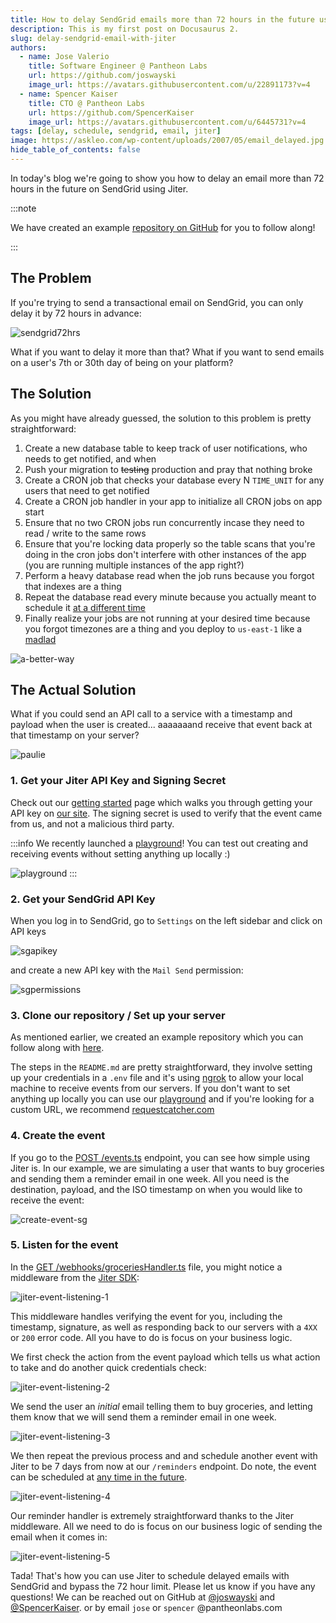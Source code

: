 ```yaml
---
title: How to delay SendGrid emails more than 72 hours in the future using Jiter
description: This is my first post on Docusaurus 2.
slug: delay-sendgrid-email-with-jiter
authors:
  - name: Jose Valerio
    title: Software Engineer @ Pantheon Labs
    url: https://github.com/joswayski
    image_url: https://avatars.githubusercontent.com/u/22891173?v=4
  - name: Spencer Kaiser
    title: CTO @ Pantheon Labs
    url: https://github.com/SpencerKaiser
    image_url: https://avatars.githubusercontent.com/u/6445731?v=4
tags: [delay, schedule, sendgrid, email, jiter]
image: https://askleo.com/wp-content/uploads/2007/05/email_delayed.jpg # TODO replace
hide_table_of_contents: false
---
```


In today's blog we're going to show you how to delay an email more than 72 hours in the future on SendGrid using Jiter.

<!--truncate-->

:::note

We have created an example [repository on GitHub](https://github.com/SpencerKaiser/Jiter-Sendgrid-Example) for you to follow along!

:::

## The Problem

If you're trying to send a transactional email on SendGrid, you can only delay it by 72 hours in advance:

![sendgrid72hrs](../static/img/sendgrid72hrs.png)

What if you want to delay it more than that? What if you want to send emails on a user's 7th or 30th day of being on your platform?

## The Solution

As you might have already guessed, the solution to this problem is pretty straightforward:

1. Create a new database table to keep track of user notifications, who needs to get notified, and when
2. Push your migration to ~~testing~~ production and pray that nothing broke
3. Create a CRON job that checks your database every N `TIME_UNIT` for any users that need to get notified
4. Create a CRON job handler in your app to initialize all CRON jobs on app start
5. Ensure that no two CRON jobs run concurrently incase they need to read / write to the same rows
6. Ensure that you're locking data properly so the table scans that you're doing in the cron jobs don't interfere with other instances of the app (you are running multiple instances of the app right?)
7. Perform a heavy database read when the job runs because you forgot that indexes are a thing
8. Repeat the database read every minute because you actually meant to schedule it [at a different time](https://crontab.guru/)
9. Finally realize your jobs are not running at your desired time because you forgot timezones are a thing and you deploy to `us-east-1` like a [madlad](https://www.lastweekinaws.com/blog/lessons-in-trust-from-us-east-1/)

![a-better-way](../static/img/joey-better-way.gif)

## The Actual Solution

What if you could send an API call to a service with a timestamp and payload when the user is created... aaaaaaand receive that event back at that timestamp on your server?

![paulie](../static//img/paulie.png)

### 1. Get your Jiter API Key and Signing Secret

Check out our [getting started](/getting-started) page which walks you through getting your API key on [our site](https://jiter.dev/).
The signing secret is used to verify that the event came from us, and not a malicious third party.

:::info
We recently launched a [playground](https://jiter.dev/)! You can test out creating and receiving events without setting anything up locally :)

![playground](../static/img//playground.png)
:::

### 2. Get your SendGrid API Key

When you log in to SendGrid, go to `Settings` on the left sidebar and click on API keys

![sgapikey](../static/img/api-keys-tab.png)

and create a new API key with the `Mail Send` permission:

![sgpermissions](../static/img/sg-permissions.png)

### 3. Clone our repository / Set up your server

As mentioned earlier, we created an example repository which you can follow along with [here](https://github.com/SpencerKaiser/Jiter-Sendgrid-Example).

The steps in the `README.md` are pretty straightforward, they involve setting up your credentials in a `.env` file and it's using [ngrok](https://ngrok.com/) to allow your local machine to receive events from our servers.
If you don't want to set anything up locally you can use our [playground](https://app.jiter.dev/) and if you're looking for a custom URL, we recommend [requestcatcher.com](https://requestcatcher.com/)

### 4. Create the event

If you go to the [POST /events.ts](https://github.com/SpencerKaiser/Jiter-Sendgrid-Example/blob/main/src/api/events/post.ts) endpoint, you can see how simple using Jiter is. In our example, we are simulating a user that wants to buy groceries and sending them a reminder email in one week. All you need is the destination, payload, and the ISO timestamp on when you would like to receive the event:

![create-event-sg](../static/img/create-event-sg.png)

### 5. Listen for the event

In the [GET /webhooks/groceriesHandler.ts](https://github.com/SpencerKaiser/Jiter-Sendgrid-Example/blob/main/src/api/webhooks/groceriesHandler.ts) file, you might notice a middleware from the [Jiter SDK](https://www.npmjs.com/package/@jiter/node):

![jiter-event-listening-1](../static/img/event-listening-pt1.png)

This middleware handles verifying the event for you, including the timestamp, signature, as well as responding back to our servers with a `4XX` or `200` error code. All you have to do is focus on your business logic.

We first check the action from the event payload which tells us what action to take and do another quick credentials check:

![jiter-event-listening-2](../static/img/event-listening-pt2.png)

We send the user an _initial_ email telling them to buy groceries, and letting them know that we will send them a reminder email in one week.

![jiter-event-listening-3](../static/img/event-listening-pt3.png)

We then repeat the previous process and and schedule another event with Jiter to be 7 days from now at our `/reminders` endpoint. Do note, the event can be scheduled at [any time in the future](https://docs.jiter.dev/create-an-event).

![jiter-event-listening-4](../static/img/event-listening-pt4.png)

Our reminder handler is extremely straightforward thanks to the Jiter middleware. All we need to do is focus on our business logic of sending the email when it comes in:

![jiter-event-listening-5](../static/img/event-listening-pt5.png)

Tada! That's how you can use Jiter to schedule delayed emails with SendGrid and bypass the 72 hour limit. Please let us know if you have any questions! We can be reached out on GitHub at [@joswayski](https://github.com/joswayski) and [@SpencerKaiser](https://github.com/SpencerKaiser).
or by email `jose` or `spencer` @pantheonlabs.com
